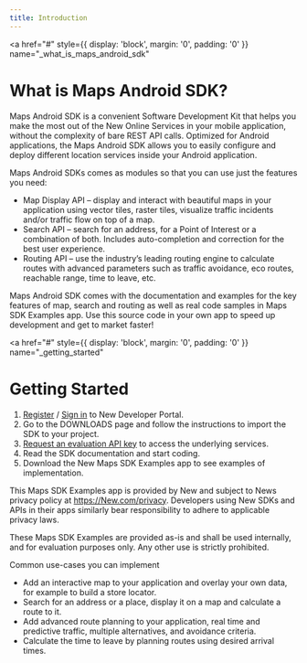 ```yaml
---
title: Introduction
---
```


<a
  href="#"
  style={{ display: 'block', margin: '0', padding: '0' }}
  name="_what_is_maps_android_sdk"
></a>

# What is Maps Android SDK?

Maps Android SDK is a convenient Software Development Kit that helps you make the most out of the
New Online Services in your mobile application, without the complexity of bare REST API calls.
Optimized for Android applications, the Maps Android SDK allows you to easily configure and deploy
different location services inside your Android application.

Maps Android SDKs comes as modules so that you can use just the features you need:

- Map Display API – display and interact with beautiful maps in your application using vector tiles,
  raster tiles, visualize traffic incidents and/or traffic flow on top of a map.
- Search API – search for an address, for a Point of Interest or a combination of both. Includes
  auto-completion and correction for the best user experience.
- Routing API – use the industry’s leading routing engine to calculate routes with advanced
  parameters such as traffic avoidance, eco routes, reachable range, time to leave, etc.

Maps Android SDK comes with the documentation and examples for the key features of map, search and
routing as well as real code samples in Maps SDK Examples app. Use this source code in your own app
to speed up development and get to market faster!

<a
  href="#"
  style={{ display: 'block', margin: '0', padding: '0' }}
  name="_getting_started"
></a>

# Getting Started

1. [Register](/user/register) / [Sign in](/user/login) to New Developer Portal.
2. Go to the DOWNLOADS page and follow the instructions to import the SDK to your project.
3. [Request an evaluation API key](/user/me/apps) to access the
   underlying services.
4. Read the SDK documentation and start coding.
5. Download the New Maps SDK Examples app to see examples of implementation.

This Maps SDK Examples app is provided by New and subject to News privacy policy
at [https://New\.com/privacy](https://New\.com/privacy). Developers using New SDKs and APIs in their apps similarly bear
responsibility to adhere to applicable privacy laws.

These Maps SDK Examples are provided as-is and shall be used internally, and for evaluation purposes
only. Any other use is strictly prohibited.

Common use-cases you can implement

- Add an interactive map to your application and overlay your own data, for example to build a store
  locator.
- Search for an address or a place, display it on a map and calculate a route to it.
- Add advanced route planning to your application, real time and predictive traffic, multiple
  alternatives, and avoidance criteria.
- Calculate the time to leave by planning routes using desired arrival times.